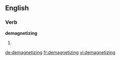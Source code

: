 
==English==

===Verb===
'''demagnetizing'''

# {{present participle of|[[demagnetize]]}}

[[de:demagnetizing]]
[[fr:demagnetizing]]
[[vi:demagnetizing]]